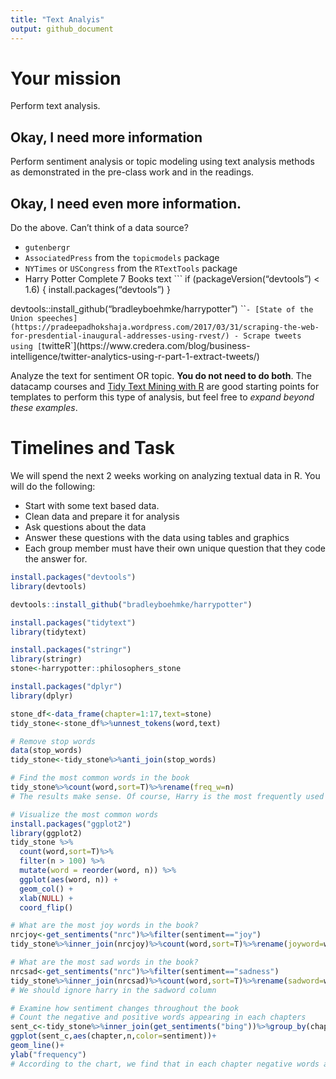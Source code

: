 ```yaml
---
title: "Text Analyis"
output: github_document
---
```





# Your mission

Perform text analysis.

## Okay, I need more information

Perform sentiment analysis or topic modeling using text analysis methods as demonstrated in the pre-class work and in the readings.

## Okay, I need even more information.

Do the above. Can't think of a data source?

- `gutenbergr`
- `AssociatedPress` from the `topicmodels` package
- `NYTimes` or `USCongress` from the `RTextTools` package
- Harry Potter Complete 7 Books text
    ```
    if (packageVersion("devtools") < 1.6) {
  install.packages("devtools")
}

devtools::install_github("bradleyboehmke/harrypotter")
    ```
- [State of the Union speeches](https://pradeepadhokshaja.wordpress.com/2017/03/31/scraping-the-web-for-presdential-inaugural-addresses-using-rvest/)
- Scrape tweets using [`twitteR`](https://www.credera.com/blog/business-intelligence/twitter-analytics-using-r-part-1-extract-tweets/)

Analyze the text for sentiment OR topic. **You do not need to do both**. The datacamp courses and [Tidy Text Mining with R](http://tidytextmining.com/) are good starting points for templates to perform this type of analysis, but feel free to *expand beyond these examples*.

# Timelines and Task


We will spend the next 2 weeks working on analyzing textual data in R. You will do the following:

- Start with some text based data.
- Clean data and prepare it for analysis
- Ask questions about the data
- Answer these questions with the data using tables and graphics
- Each group member must have their own unique question that they code the answer for. 

```r
install.packages("devtools")
library(devtools)
```

```r
devtools::install_github("bradleyboehmke/harrypotter")
```

```r
install.packages("tidytext")
library(tidytext)
```

```r
install.packages("stringr")
library(stringr)
stone<-harrypotter::philosophers_stone
```

```r
install.packages("dplyr")
library(dplyr)
```

```r
stone_df<-data_frame(chapter=1:17,text=stone)
tidy_stone<-stone_df%>%unnest_tokens(word,text)

# Remove stop words
data(stop_words)
tidy_stone<-tidy_stone%>%anti_join(stop_words)

# Find the most common words in the book
tidy_stone%>%count(word,sort=T)%>%rename(freq_w=n)
# The results make sense. Of course, Harry is the most frequently used word in the book.
```

```r
# Visualize the most common words
install.packages("ggplot2")
library(ggplot2)
tidy_stone %>% 
  count(word,sort=T)%>%
  filter(n > 100) %>%
  mutate(word = reorder(word, n)) %>%
  ggplot(aes(word, n)) +
  geom_col() +
  xlab(NULL) +
  coord_flip()
```

```r
# What are the most joy words in the book?
nrcjoy<-get_sentiments("nrc")%>%filter(sentiment=="joy")
tidy_stone%>%inner_join(nrcjoy)%>%count(word,sort=T)%>%rename(joyword=word)

# What are the most sad words in the book?
nrcsad<-get_sentiments("nrc")%>%filter(sentiment=="sadness")
tidy_stone%>%inner_join(nrcsad)%>%count(word,sort=T)%>%rename(sadword=word)
# We should ignore harry in the sadword column
```

```r
# Examine how sentiment changes throughout the book
# Count the negative and positive words appearing in each chapters
sent_c<-tidy_stone%>%inner_join(get_sentiments("bing"))%>%group_by(chapter)%>%count(sentiment,sort=T)
ggplot(sent_c,aes(chapter,n,color=sentiment))+
geom_line()+
ylab("frequency") 
# According to the chart, we find that in each chapter negative words are used more frequently than positive words
```

